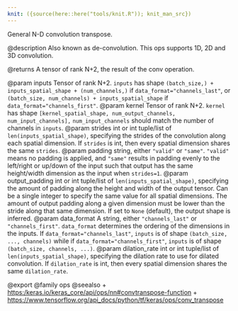 ```yaml
---
knit: ({source(here::here("tools/knit.R")); knit_man_src})
---
```

General N-D convolution transpose.

@description
Also known as de-convolution. This ops supports 1D, 2D and 3D convolution.

@returns
    A tensor of rank N+2, the result of the conv operation.

@param inputs Tensor of rank N+2. `inputs` has shape
    `(batch_size,) + inputs_spatial_shape + (num_channels,)` if
    `data_format="channels_last"`, or
    `(batch_size, num_channels) + inputs_spatial_shape` if
    `data_format="channels_first"`.
@param kernel Tensor of rank N+2. `kernel` has shape
    `[kernel_spatial_shape, num_output_channels, num_input_channels],`
    `num_input_channels` should match the number of channels in
    `inputs`.
@param strides int or int tuple/list of `len(inputs_spatial_shape)`,
    specifying the strides of the convolution along each spatial
    dimension. If `strides` is int, then every spatial dimension shares
    the same `strides`.
@param padding string, either `"valid"` or `"same"`. `"valid"` means no
    padding is applied, and `"same"` results in padding evenly to the
    left/right or up/down of the input such that output has the
    same height/width dimension as the input when `strides=1`.
@param output_padding int or int tuple/list of `len(inputs_spatial_shape)`,
    specifying the amount of padding along the height and width of
    the output tensor. Can be a single integer to specify the same
    value for all spatial dimensions. The amount of output padding
    along a given dimension must be lower than the stride along that
    same dimension. If set to `None` (default), the output shape is
    inferred.
@param data_format A string, either `"channels_last"` or `"channels_first"`.
    `data_format` determines the ordering of the dimensions in the
    inputs. If `data_format="channels_last"`, `inputs` is of shape
    `(batch_size, ..., channels)` while if
    `data_format="channels_first"`, `inputs` is of shape
    `(batch_size, channels, ...)`.
@param dilation_rate int or int tuple/list of `len(inputs_spatial_shape)`,
    specifying the dilation rate to use for dilated convolution. If
    `dilation_rate` is int, then every spatial dimension shares
    the same `dilation_rate`.

@export
@family ops
@seealso
+ <https:/keras.io/keras_core/api/ops/nn#convtranspose-function>
+ <https://www.tensorflow.org/api_docs/python/tf/keras/ops/conv_transpose>

